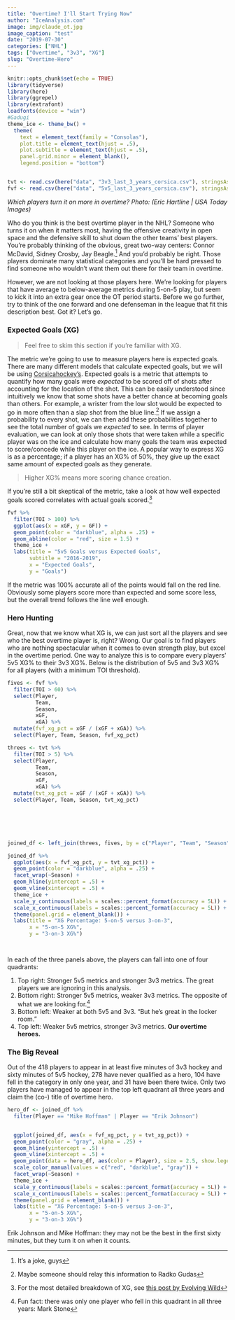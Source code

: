 ```yaml
---
title: "Overtime? I'll Start Trying Now"
author: "IceAnalysis.com"
image: img/claude_ot.jpg
image_caption: "test"
date: "2019-07-30"
categories: ["NHL"]
tags: ["Overtime", "3v3", "XG"]
slug: "Overtime-Hero"
---
```


```r
knitr::opts_chunk$set(echo = TRUE)
library(tidyverse)
library(here)
library(ggrepel)
library(extrafont)
loadfonts(device = "win")
#Gadugi
theme_ice <- theme_bw() +
  theme(
    text = element_text(family = "Consolas"),
    plot.title = element_text(hjust = .5),
    plot.subtitle = element_text(hjust = .5),
    panel.grid.minor = element_blank(),
    legend.position = "bottom")


tvt <- read.csv(here("data", "3v3_last_3_years_corsica.csv"), stringsAsFactors = F)
fvf <- read.csv(here("data", "5v5_last_3_years_corsica.csv"), stringsAsFactors = F)
```


*Which players turn it on more in overtime?*
<!--more-->
*Photo: (Eric Hartline | USA Today Images)*

Who do you think is the best overtime player in the NHL? Someone who turns it on when it matters most, having the offensive creativity in open space and the defensive skill to shut down the other teams' best players. You're probably thinking of the obvious, great two-way centers: Connor McDavid, Sidney Crosby, Jay Beagle.[^1] And you'd probably be right. Those players dominate many statistical categories and you'll be hard pressed to find someone who wouldn't want them out there for their team in overtime.

\newline

However, we are not looking at those players here. We're looking for players that have average to below-average metrics during 5-on-5 play, but seem to kick it into an extra gear once the OT period starts. Before we go further, try to think of the one forward and one defenseman in the league that fit this description best. Got it? Let's go.

### Expected Goals (XG)
> Feel free to skim this section if you're familiar with XG.

The metric we're going to use to measure players here is expected goals. There are many different models that calculate expected goals, but we will be using [Corsicahockey's](https://www.corsicahockey.com/). Expected goals is a metric that attempts to quantify how many goals were *expected* to be scored off of shots after accounting for the location of the shot. This can be easily understood since intuitively we know that some shots have a better chance at becoming goals than others. For example, a wrister from the low slot would be expected to go in more often than a slap shot from the blue line.[^2] If we assign a probability to every shot, we can then add these probabilities together to see the total number of goals we *expected* to see. 
\newline
In terms of player evaluation, we can look at only those shots that were taken while a specific player was on the ice and calculate how many goals the team was expected to score/concede while this player on the ice. A popular way to express XG is as a percentage; if a player has an XG% of 50%, they give up the exact same amount of expected goals as they generate.

> Higher XG% means more scoring chance creation.

If you're still a bit skeptical of the metric, take a look at how well expected goals scored correlates with actual goals scored.[^3]




```r


fvf %>%
  filter(TOI > 100) %>%
  ggplot(aes(x = xGF, y = GF)) +
  geom_point(color = "darkblue", alpha = .25) +
  geom_abline(color = "red", size = 1.5) +
  theme_ice +
  labs(title = "5v5 Goals versus Expected Goals",
       subtitle = "2016-2019",
       x = "Expected Goals",
       y = "Goals")


```



If the metric was 100% accurate all of the points would fall on the red line. Obviously some players score more than expected and some score less, but the overall trend follows the line well enough.


### Hero Hunting

Great, now that we know what XG is, we can just sort all the players and see who the best overtime player is, right? Wrong. Our goal is to find players who are nothing spectacular when it comes to even strength play, but excel in the overtime period. One way to analyze this is to compare every players' 5v5 XG% to their 3v3 XG%. Below is the distribution of 5v5 and 3v3 XG% for all players (with a minimum TOI threshold).

```r

fives <- fvf %>%
  filter(TOI > 60) %>%
  select(Player,
         Team,
         Season,
         xGF,
         xGA) %>%
  mutate(fvf_xg_pct = xGF / (xGF + xGA)) %>%
  select(Player, Team, Season, fvf_xg_pct)

threes <- tvt %>%
  filter(TOI > 5) %>%
  select(Player,
         Team,
         Season,
         xGF,
         xGA) %>%
  mutate(tvt_xg_pct = xGF / (xGF + xGA)) %>%
  select(Player, Team, Season, tvt_xg_pct)






joined_df <- left_join(threes, fives, by = c("Player", "Team", "Season"))

joined_df %>%
  ggplot(aes(x = fvf_xg_pct, y = tvt_xg_pct)) +
  geom_point(color = "darkblue", alpha = .25) +
  facet_wrap(~Season) +
  geom_hline(yintercept = .5) +
  geom_vline(xintercept = .5) +
  theme_ice +
  scale_y_continuous(labels = scales::percent_format(accuracy = 5L)) +
  scale_x_continuous(labels = scales::percent_format(accuracy = 5L)) +
  theme(panel.grid = element_blank()) +
  labs(title = "XG Percentage: 5-on-5 versus 3-on-3",
       x = "5-on-5 XG%",
       y = "3-on-3 XG%")




```


In each of the three panels above, the players can fall into one of four quadrants:

1. Top right: Stronger 5v5 metrics and stronger 3v3 metrics. The great players we are ignoring in this analysis.
2. Bottom right: Stronger 5v5 metrics, weaker 3v3 metrics. The opposite of what we are looking for.[^4]
3. Bottom left: Weaker at both 5v5 and 3v3. "But he's great in the locker room."
4. Top left: Weaker 5v5 metrics, stronger 3v3 metrics. **Our overtime heroes.**

### The Big Reveal


Out of the 418 players to appear in at least five minutes of 3v3 hockey and sixty minutes of 5v5 hockey, 278 have never qualified as a hero, 104 have fell in the category in only one year, and 31 have been there twice. Only two players have managed to appear in the top left quadrant all three years and claim the (co-) title of overtime hero.

```r

hero_df <- joined_df %>%
  filter(Player == "Mike Hoffman" | Player == "Erik Johnson")


  ggplot(joined_df, aes(x = fvf_xg_pct, y = tvt_xg_pct)) +
  geom_point(color = "gray", alpha = .25) +
  geom_hline(yintercept = .5) +
  geom_vline(xintercept = .5) +
  geom_point(data = hero_df, aes(color = Player), size = 2.5, show.legend = T) +
  scale_color_manual(values = c("red", "darkblue", "gray")) +
  facet_wrap(~Season) +
  theme_ice +
  scale_y_continuous(labels = scales::percent_format(accuracy = 5L)) +
  scale_x_continuous(labels = scales::percent_format(accuracy = 5L)) +
  theme(panel.grid = element_blank()) +
  labs(title = "XG Percentage: 5-on-5 versus 3-on-3",
       x = "5-on-5 XG%",
       y = "3-on-3 XG%")
```

Erik Johnson and Mike Hoffman: they may not be the best in the first sixty minutes, but they turn it on when it counts.






[^1]: It's a joke, guys
[^2]: Maybe someone should relay this information to Radko Gudas
[^3]: For the most detailed breakdown of XG, see [this post by Evolving Wild](https://rpubs.com/evolvingwild/395136/)
[^4]: Fun fact: there was only one player who fell in this quadrant in all three years: Mark Stone







